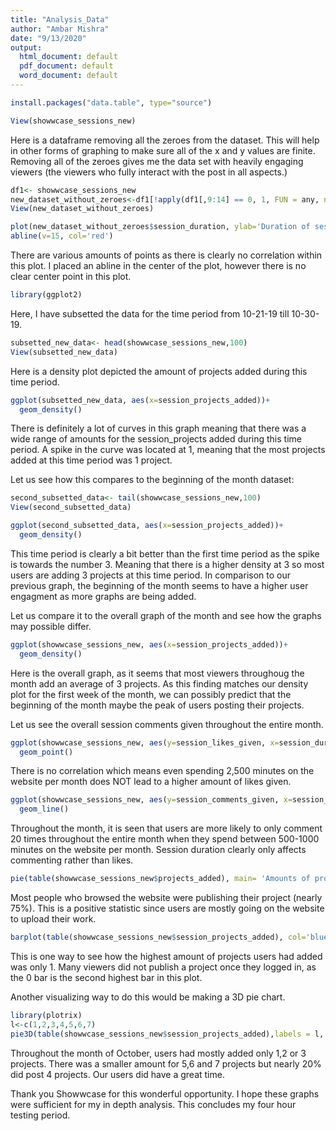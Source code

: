 ```yaml
---
title: "Analysis_Data"
author: "Ambar Mishra"
date: "9/13/2020"
output:
  html_document: default
  pdf_document: default
  word_document: default
---
```

```r
install.packages("data.table", type="source")
```


```r
View(showwcase_sessions_new)
```


Here is a dataframe removing all the zeroes from the dataset. This will help in other forms of graphing to make sure all of the x and y values are finite. Removing all of the zeroes gives me the data set with heavily engaging viewers (the viewers who fully interact with the post in all aspects.)
```r
df1<- showwcase_sessions_new
new_dataset_without_zeroes<-df1[!apply(df1[,9:14] == 0, 1, FUN = any, na.rm = TRUE),]
View(new_dataset_without_zeroes)
```


```r
plot(new_dataset_without_zeroes$session_duration, ylab='Duration of session')
abline(v=15, col='red')
```

There are various amounts of points as there is clearly no correlation within this plot. I placed an abline in the center of the plot, however there is no clear center point in this plot. 








```r
library(ggplot2)

```



Here, I have subsetted the data for the time period from 10-21-19 till 10-30-19. 
```r
subsetted_new_data<- head(showwcase_sessions_new,100)
View(subsetted_new_data)
```

Here is a density plot depicted the amount of projects added during this time period. 
```r
ggplot(subsetted_new_data, aes(x=session_projects_added))+
  geom_density()
```
There is definitely a lot of curves in this graph meaning that there was a wide range of amounts for the session_projects added during this time period. A spike in the curve was located at 1, meaning that the most projects added at this time period was 1 project. 

Let us see how this compares to the beginning of the month dataset:
```r
second_subsetted_data<- tail(showwcase_sessions_new,100)
View(second_subsetted_data)
```

```r
ggplot(second_subsetted_data, aes(x=session_projects_added))+
  geom_density()
```

This time period is clearly a bit better than the first time period as the spike is towards the number 3. Meaning that there is a higher density at 3 so most users are adding 3 projects at this time period. In comparison to our previous graph, the beginning of the month seems to have a higher user engagment as more graphs are being added.


Let us compare it to the overall graph of the month and see how the graphs may possible differ. 
```r
ggplot(showwcase_sessions_new, aes(x=session_projects_added))+
  geom_density()
```
Here is the overall graph, as it seems that most viewers throughoug the month add an average of 3 projects. As this finding matches our density plot for the first week of the month, we can possibly predict that the beginning of the month maybe the peak of users posting their projects. 



Let us see the overall session comments given throughout the entire month.
```r
ggplot(showwcase_sessions_new, aes(y=session_likes_given, x=session_duration, color= 'blue'))+
  geom_point()


```
There is no correlation which means even spending 2,500 minutes on the website per month does NOT lead to a higher amount of likes given. 

```r
ggplot(showwcase_sessions_new, aes(y=session_comments_given, x=session_duration, color= 'blue'))+
  geom_line()
```
Throughout the month, it is seen that users are more likely to only comment 20 times throughout the entire month when they spend between 500-1000 minutes on the website per month. Session duration clearly only affects commenting rather than likes.



```r
pie(table(showwcase_sessions_new$projects_added), main= 'Amounts of projects in the month of October')
```

Most people who browsed the website were publishing their project (nearly 75%). This is a positive statistic since users are mostly going on the website to upload their work. 


```r
barplot(table(showwcase_sessions_new$session_projects_added), col='blue', xlab='# of projects', ylab='Logged in entries' )
```
This is one way to see how the highest amount of projects users had added was only 1. Many viewers did not publish a project once they logged in, as the 0 bar is the second highest bar in this plot. 

Another visualizing way to do this would be making a 3D pie chart. 
```r
library(plotrix)
l<-c(1,2,3,4,5,6,7)
pie3D(table(showwcase_sessions_new$session_projects_added),labels = l, main= 'Amounts of projects added in the month of October')
```
Throughout the month of October, users had mostly added only 1,2 or 3 projects. There was a smaller amount for 5,6 and 7 projects but nearly 20% did post 4 projects. Our users did have a great time.



Thank you Showwcase for this wonderful opportunity. I hope these graphs were sufficient for my in depth analysis. This concludes my four hour testing period. 
